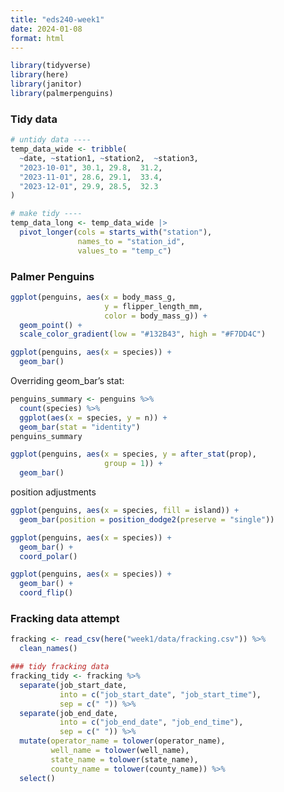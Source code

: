 ```yaml
---
title: "eds240-week1"
date: 2024-01-08
format: html
---
```


```r
library(tidyverse)
library(here)
library(janitor)
library(palmerpenguins)
```

### Tidy data

```r
# untidy data ----
temp_data_wide <- tribble(
  ~date, ~station1, ~station2,  ~station3,
  "2023-10-01", 30.1, 29.8,  31.2,
  "2023-11-01", 28.6, 29.1,  33.4,
  "2023-12-01", 29.9, 28.5,  32.3
)

# make tidy ----
temp_data_long <- temp_data_wide |> 
  pivot_longer(cols = starts_with("station"),
               names_to = "station_id", 
               values_to = "temp_c")
```

### Palmer Penguins

```r
ggplot(penguins, aes(x = body_mass_g,
                     y = flipper_length_mm,
                     color = body_mass_g)) +
  geom_point() +
  scale_color_gradient(low = "#132B43", high = "#F7DD4C")
```

```r
ggplot(penguins, aes(x = species)) +
  geom_bar()
```

Overriding geom_bar's stat:

```r
penguins_summary <- penguins %>% 
  count(species) %>% 
  ggplot(aes(x = species, y = n)) +
  geom_bar(stat = "identity")
penguins_summary
```

```r
ggplot(penguins, aes(x = species, y = after_stat(prop),
                     group = 1)) +
  geom_bar()
```

position adjustments

```r
ggplot(penguins, aes(x = species, fill = island)) +
  geom_bar(position = position_dodge2(preserve = "single"))

ggplot(penguins, aes(x = species)) +
  geom_bar() +
  coord_polar()

ggplot(penguins, aes(x = species)) +
  geom_bar() +
  coord_flip()
```

### Fracking data attempt

```r
fracking <- read_csv(here("week1/data/fracking.csv")) %>% 
  clean_names()
```

```r
### tidy fracking data
fracking_tidy <- fracking %>% 
  separate(job_start_date, 
           into = c("job_start_date", "job_start_time"), 
           sep = c(" ")) %>% 
  separate(job_end_date,
           into = c("job_end_date", "job_end_time"),
           sep = c(" ")) %>% 
  mutate(operator_name = tolower(operator_name),
         well_name = tolower(well_name),
         state_name = tolower(state_name),
         county_name = tolower(county_name)) %>% 
  select()
```
